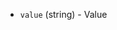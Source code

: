 <!-- Code generated from the comments of the Secret struct in datasource/keyvaultsecret/data.go; DO NOT EDIT MANUALLY -->

- `value` (string) - Value

<!-- End of code generated from the comments of the Secret struct in datasource/keyvaultsecret/data.go; -->
